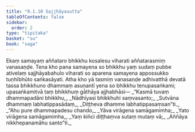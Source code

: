 ```yaml
---
title: "9.1.10 Sajjhāyasutta"
tableOfContents: false
sidebar:
  order: 2
type: "tipitaka"
basket: "su"
book: "saga"
---
```



<DynamicBreadcrumb />

<Division number="230" book="saga">

<Paragraph number="1421" book="saga">
Ekaṃ samayaṃ aññataro bhikkhu kosalesu viharati aññatarasmiṃ vanasaṇḍe. Tena kho pana samayena so bhikkhu yaṃ sudaṃ pubbe ativelaṃ sajjhāyabahulo viharati so aparena samayena appossukko tuṇhībhūto saṅkasāyati. Atha kho yā tasmiṃ vanasaṇḍe adhivatthā devatā tassa bhikkhuno dhammaṃ asuṇantī yena so bhikkhu tenupasaṅkami; upasaṅkamitvā taṃ bhikkhuṃ gāthāya ajjhabhāsi—
</Paragraph>

<Paragraph number="1422" type="verses" book="saga">
_“Kasmā tuvaṃ dhammapadāni bhikkhu,_  
_Nādhīyasi bhikkhuhi saṃvasanto;_  
_Sutvāna dhammaṃ labhatippasādaṃ,_  
_Diṭṭheva dhamme labhatippasaṃsan”ti._  

</Paragraph>

<Paragraph number="1423" type="verses" book="saga">
_“Ahu pure dhammapadesu chando,_  
_Yāva virāgena samāgamimha;_  
_Yato virāgena samāgamimha,_  
_Yaṃ kiñci diṭṭhaṃva sutaṃ mutaṃ vā;_  
_Aññāya nikkhepanamāhu santo”ti._
</Paragraph>
</Division>